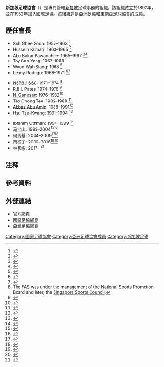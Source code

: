{{國家足協
| Name                  = 新加坡足球協會
| Logo                  = Football Association of Singapore crest.svg
| Founded               = 1892年
| FIFA affiliation      = 1952年
| Region                = [[亞洲足球聯盟|AFC]]
| Region affiliation    = 1954年
| Subregion             = [[東南亞足球協會|AFF]]
| Subregion affiliation = 1984年
| President             = 林家栋
| Website               = [http://www.fas.org.sg/ fas.org.sg]
}}

'''新加坡足球協會'''（{{lang-en|Football Association of Singapore, FAS}}）是專門管轄[[新加坡|新加坡]]足球事務的組織。該組織成立於1892年，並在1952年加入[[國際足協|國際足協]]。該組織還是[[亞洲足協|亞洲足協]]和[[東南亞足球協會|東南亞足球協會]]的成員。

==歷任會長==

{{col-start}}
{{col-3}}
* Soh Ghee Soon: 1957–1963 <ref>{{cite news|title=This can be SAFA's make-or-mar year|url=http://eresources.nlb.gov.sg/newspapers/Digitised/Article.aspx?articleid=straitstimes19570301-1.2.151|newspaper=[[The_Straits_Times|The Straits Times]]|p=14|date=1 March 1957|access-date=12 May 2014|archive-url=https://web.archive.org/web/20140512231715/http://eresources.nlb.gov.sg/newspapers/Digitised/Article.aspx?articleid=straitstimes19570301-1.2.151|archive-date=12 May 2014|url-status=live}}</ref>
* Hussein Kumari: 1963–1965 <ref>{{cite news|last=Teoh|first=Eng Tatt|title=Hussein president of new SAFA council|url=http://eresources.nlb.gov.sg/newspapers/Digitised/Article.aspx?articleid=straitstimes19630321-1.2.123.3|newspaper=[[The_Straits_Times|The Straits Times]]|p=16|date=21 March 1963|access-date=12 May 2014|archive-url=https://web.archive.org/web/20140512214152/http://eresources.nlb.gov.sg/newspapers/Digitised/Article.aspx?articleid=straitstimes19630321-1.2.123.3|archive-date=12 May 2014|url-status=live}}</ref>
* Abu Bakar Pawanchee: 1965–1967 <ref>{{cite news|last=Boey|first=Francis|title=Bakar is new Safa chief|url=http://eresources.nlb.gov.sg/newspapers/Digitised/Article.aspx?articleid=straitstimes19650921-1.2.114|newspaper=[[The_Straits_Times|The Straits Times]]|p=17|date=21 September 1965|access-date=12 May 2014|archive-url=https://web.archive.org/web/20140512215104/http://eresources.nlb.gov.sg/newspapers/Digitised/Article.aspx?articleid=straitstimes19650921-1.2.114|archive-date=12 May 2014|url-status=live}}</ref><ref>{{cite news|title=FAS chief resigns 'with regret'|url=http://eresources.nlb.gov.sg/newspapers/Digitised/Article.aspx?articleid=straitstimes19670921-1.2.133|newspaper=[[The_Straits_Times|The Straits Times]]|p=17|date=21 September 1967|access-date=16 May 2014|archive-url=https://web.archive.org/web/20140517151754/http://eresources.nlb.gov.sg/newspapers/Digitised/Article.aspx?articleid=straitstimes19670921-1.2.133|archive-date=17 May 2014|url-status=live}}</ref>
* Tay Soo Yong: 1967–1968
* Woon Wah Siang: 1968 <ref>{{cite news|title=Woon is new FAS chief|url=http://eresources.nlb.gov.sg/newspapers/Digitised/Article.aspx?articleid=straitstimes19680327-1.2.126.18|newspaper=[[The_Straits_Times|The Straits Times]]|p=19|date=27 March 1968|access-date=12 May 2014|archive-url=https://web.archive.org/web/20140512221323/http://eresources.nlb.gov.sg/newspapers/Digitised/Article.aspx?articleid=straitstimes19680327-1.2.126.18|archive-date=12 May 2014|url-status=live}}</ref>
* Lenny Rodrigo: 1968–1971 <ref>{{cite news|last=Dorai|first=Joe|title=Rodrigo heads the new line-up|url=http://eresources.nlb.gov.sg/newspapers/Digitised/Article.aspx?articleid=straitstimes19680705-1.2.122.1|newspaper=[[The_Straits_Times|The Straits Times]]|p=20|date=5 July 1968|access-date=12 May 2014|archive-url=https://web.archive.org/web/20140512222810/http://eresources.nlb.gov.sg/newspapers/Digitised/Article.aspx?articleid=straitstimes19680705-1.2.122.1|archive-date=12 May 2014|url-status=live}}</ref><ref>{{cite news|last=Dorai|first=Joe|title=Rodrigo: I've not failed as head of FAS|url=http://eresources.nlb.gov.sg/newspapers/Digitised/Article.aspx?articleid=straitstimes19710619-1.2.117.5|newspaper=[[The_Straits_Times|The Straits Times]]|p=27|date=19 June 1971|access-date=12 May 2014|archive-url=https://web.archive.org/web/20140512215953/http://eresources.nlb.gov.sg/newspapers/Digitised/Article.aspx?articleid=straitstimes19710619-1.2.117.5|archive-date=12 May 2014|url-status=live}}</ref>
{{col-3}}
* [[Singapore_Sports_Council|NSPB / SSC]]: 1971–1974 <ref group=nb>The FAS was under the management of the National Sports Promotion Board and later, the [[Singapore_Sports_Council|Singapore Sports Council]].</ref>
* R.B.I. Pates: 1974–1976 <ref>{{cite news|last=Dorai|first=Joe|title=Pates will head new FAS Council|url=http://eresources.nlb.gov.sg/newspapers/Digitised/Article.aspx?articleid=straitstimes19740316-1.2.98.2|newspaper=[[The_Straits_Times|The Straits Times]]|p=26|date=16 March 1974|access-date=12 May 2014|archive-url=https://web.archive.org/web/20140512231518/http://eresources.nlb.gov.sg/newspapers/Digitised/Article.aspx?articleid=straitstimes19740316-1.2.98.2|archive-date=12 May 2014|url-status=live}}</ref>
* [[N._Ganesan|N. Ganesan]]: 1976–1982<ref>{{cite news|title=Ganesan now chairman|url=http://eresources.nlb.gov.sg/newspapers/Digitised/Article/straitstimes19760401-1.2.138.13.aspx|newspaper=[[The_Straits_Times|The Straits Times]]|p=39|date=1 April 1976|access-date=12 May 2014|archive-url=https://web.archive.org/web/20140512222430/http://eresources.nlb.gov.sg/newspapers/Digitised/Article/straitstimes19760401-1.2.138.13.aspx|archive-date=12 May 2014|url-status=live}}</ref>
* Teo Chong Tee: 1982–1988 <ref>{{cite news|last=Dorai|first=Joe|title=Teo named new FAS chairman|url=http://eresources.nlb.gov.sg/newspapers/Digitised/Article.aspx?articleid=straitstimes19820401-1.2.106.2|newspaper=[[The_Straits_Times|The Straits Times]]|p=39|date=1 April 1982|access-date=12 May 2014|archive-url=https://web.archive.org/web/20140512222813/http://eresources.nlb.gov.sg/newspapers/Digitised/Article.aspx?articleid=straitstimes19820401-1.2.106.2|archive-date=12 May 2014|url-status=live}}</ref>
* [[Abbas_Abu_Amin|Abbas Abu Amin]]: 1988–1991<ref>{{cite news|last=Dorai|first=Joe|title=Maj Abbas named FAS chairman|url=http://eresources.nlb.gov.sg/newspapers/Digitised/Article.aspx?articleid=straitstimes19880319-1.2.52.26|newspaper=[[The_Straits_Times|The Straits Times]]|p=43|date=19 March 1988|access-date=12 May 2014|archive-url=https://web.archive.org/web/20140512220352/http://eresources.nlb.gov.sg/newspapers/Digitised/Article.aspx?articleid=straitstimes19880319-1.2.52.26|archive-date=12 May 2014|url-status=live}}</ref>
* Hsu Tse-Kwang: 1991–1994 <ref>{{cite news|title=Hsu Tse-Kwang is new football chief|newspaper=[[The_Straits_Times|The Straits Times]]|p=1|date=25 March 1991}}</ref>
{{col-3}}
* Ibrahim Othman: 1994–1999 <ref>{{cite news|title=New boss Ibrahim to look into youth development|newspaper=[[The_Straits_Times|The Straits Times]]|p=31|date=31 March 1994}}</ref>
* [[马宝山|马宝山]]: 1999–2004<ref>{{cite news|title=Minister Mah is new FAS president|newspaper=[[The_Straits_Times|The Straits Times]]|p=1|date=23 March 1999}}</ref><ref>{{cite news|title=Mah Bow Tan steps down as football chief|newspaper=[[The_Straits_Times|The Straits Times]]|p=4|date=29 March 2004}}</ref>
* 何炳基: 2004–2009<ref>{{cite news|title=Ho Peng Kee is new FAS chief|newspaper=[[The_Straits_Times|The Straits Times]]|p=2|date=29 March 2004}}</ref><ref>{{cite news|last=Wang|first=Meng Meng|title=New man Zainudin wants to continue FAS' success|newspaper=[[The_Straits_Times|The Straits Times]]|p=35|date=25 March 2009}}</ref>
* 再努丁: 2009–2016<ref>{{cite web|title=The next FAS president?|url=http://www.asiaone.com/singapore/next-fas-president|website=AsiaOne|publisher=The New Paper|language=en|date=8 November 2016|access-date=28 November 2017|archive-url=https://web.archive.org/web/20171201030445/http://www.asiaone.com/singapore/next-fas-president|archive-date=1 December 2017|url-status=live}}</ref><ref>{{cite web|title=SportSG concerned by delay by FAS in constitutional changes|url=http://www.espnfc.com/blog/football-asia/153/post/2980103/sportsg-concerned-by-the-football-association-of-singapores-delay-in-constitution-changes|website=ESPNFC.com|access-date=28 November 2017|archive-url=https://web.archive.org/web/20171201044730/http://www.espnfc.com/blog/football-asia/153/post/2980103/sportsg-concerned-by-the-football-association-of-singapores-delay-in-constitution-changes|archive-date=1 December 2017|url-status=live}}</ref>
* 林家栋: 2017- <ref>{{cite news|title=FAS election: Five things to know about new FAS president Lim Kia Tong|url=http://www.straitstimes.com/sport/football/fas-election-five-facts-about-new-fas-president-lim-kia-tong|work=The Straits Times|date=29 April 2017|language=en|access-date=28 November 2017|archive-url=https://web.archive.org/web/20171201211452/http://www.straitstimes.com/sport/football/fas-election-five-facts-about-new-fas-president-lim-kia-tong|archive-date=1 December 2017|url-status=live}}</ref>

{{col-end}}

==注释==
{{Reflist|group=nb}}

==參考資料==
{{Reflist}}

==外部連結==
*[http://www.fas.org.sg 官方網頁] {{Wayback|url=http://www.fas.org.sg/ |date=20210126144123 }}
*[http://www.fifa.com/associations/association=sin/index.html 國際足協網頁] {{Wayback|url=http://www.fifa.com/associations/association=sin/index.html |date=20180430023721 }}
*[http://www.the-afc.com/en/member-associations/asean/football-assoc-singapore.html 亞洲足協網頁] {{Wayback|url=http://www.the-afc.com/en/member-associations/asean/football-assoc-singapore.html |date=20130428213005 }}

{{AFC associations}}

[[Category:國家足球協會|Category:國家足球協會]]
[[Category:亞洲足球協會成員|Category:亞洲足球協會成員]]
[[Category:新加坡足球|Category:新加坡足球]]
